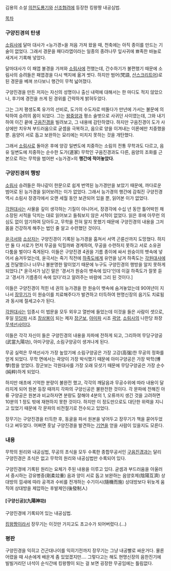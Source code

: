 김용의 소설 [[의천도룡기]]와 [[신조협려]]에 등장한 킹왕짱 내공심법.

[[목차]]

=== 구양진경의 탄생 ===
[[소림사]]에 달마 대사가 <능가경>을 처음 가져 왔을 때, 천축에는 아직 종이를 만드는 기술이 없었다. 그래서 경문을 패다라엽이라는 일종의 종려나무 잎사귀에 뾰족한 바늘로 새겨서 기록해 넣었다.

달마대사가 이 패엽 불경을 가져와 [[소림사]]에 전했는데, 간수하기가 불편했기 때문에 소림사의 승려들은 패엽경을 다시 백지에 옮겨 썻다. 하지만 범어(梵語, [[산스크리트어]])로 된 경문을 베껴 쓰다보니 행간이 무척 넓어졌다.

구양진경을 만든 저자는 자신의 성명이나 출신 내력에 대해서는 한 마디도 적지 않았으나, 후기에 경전을 쓰게 된 경위를 간략하게 밝혀두었다.

그는 그저 평생도록 유가의 선비로, 도가의 수도자로 떠돌다가 만년에 가서는 불문에 의탁하여 승려의 몸이 되었다. 그는 [[왕중양]]과 평소 술벗으로 사귀던 사이였는데, 그와 내기하여 이긴 끝에  [[구음진경]]을 빌려보고, 그 내용에 감탄하였다. 하지만 구음진경이 도가 사상에만 치우쳐 부드러움으로 굳셈을 극복하고, 음으로 양을 이겨내는 이론에만 치중했을 뿐. 음양이 서로 돕고 보완하는 묘리에는 미치지 못하는 것을 개탄했다.

그래서 [[소림사]]로 돌아온 후에 양강 일변도에 치중하는 소림의 전통 무학과도 다르고, 음유 일변도에 치중하는 순수한 도가(道家) 무학인 구음진경과도 다른, 음양의 조화를 근본으로 하는 무학을 범어판 <능가경>의 '''행간에 적어놓았다'''.

=== 구양진경의 행방 ===
[[소림사]] 승려들은 하나같이 한문으로 쉽게 번역된 능가경만을 보았기 때문에, 까다로운 범어로 된 능가경을 읽어보려는 이가 없었다. 그래서 능가경의 행간에 감춰진 구양진경 역시 소림사 장경각에서 오랜 세월 동안 보관되어 있을 뿐, 읽어본 이가 없었다.

[[각원대사]]는 사물을 깊이 생각하는 기질이 아니어서, 장경각에 수십 년 동안 틀어박힌 채 소장된 서적을 닥치는 대로 읽어보고 들춰보지 않은 서적이 없었다. 읽은 후에 아무런 의심도 없이 암기하여 담아두고, 무학을 전혀 알지 못했기 때문에 구양진경의 내용을 그저 몸을 건강하게 해주는 법인 줄 알고 수련했던 것이다.

[[윤극서]]와 [[소상자]]는 구양진경이 기록된 능가경을 훔쳐서 서역 곤륜산까지 도망쳤다. 하지만 둘 다 서로가 먼저 무공을 익힐까봐 경계하여, 무공을 수련하지 못하고 서로 소유권 다툼을 벌이다 죽게된다. 이들은 구양진경 4권을 기름 종이에 싸서 원숭이의 뱃속에 넣어서 숨겨두었는데, 윤극서는 죽기 직전에 [[하족도]]에게 유언을 남겨 하족도는 [[각원대사]]에게 전달했으나 너무나 불분명한 말이었기 때문에 누구도 구양진경의 행방을 알지 못하게 되었다.[* 윤극서가 남긴 말은 '경서가 원숭이 뱃속에 있다'인데 이걸 하족도가 잘못 듣고 '경서가 기름종이 속에 있다'라고 알려주는 바람에 그리 된 것이다.]

이들은 구양진경이 적힌 네 권의 능가경을 한 원숭이 뱃속에 숨겨놓았는데 90여년이 지나서 [[장무기]]가 이 원숭이를 치료해주다가 발견하고 터득하여 현명신장의 음기도 치료됨과 동시에 절세고수가 된다.

[[각원대사]]는 임종시 이 법문을 모두 외우고 열반에 들었는데 이것을 들은 사람이 셋으로, 후일 [[무당파]] 시조 [[장삼봉]]이 되는 제자 [[장군보]], [[아미파]] 시조 [[곽양]], [[소림사]]의 나한당 좌장 [[무색선사]]이다.

이들은 각각 자신이 들은 구양진경의 내용을 자파에 전하게 되고, 그리하여 무당구양공(武當九陽功), 아미구양공, 소림구양공이 생겨나게 된다.

무공 실력은 무색선사가 가장 높았기에 소림구양공은 가장 고강(高强)한 무공의 정화를 얻게 되었다.
무학 면에서는 곽양이 가장 박식했기 때문에 아미구양공은 가장 박학(博學)함을 얻었다.
장군보는 각원대사를 가장 오래 모셧기 때문에 무당구양공은 가장 순수(純粹)하게 되었다.

하지만 애초에 기억한 분량이 불완전 했고, 각각의 깨달음과 무공수위에 따라 내용이 달라지게 되어 원본 등장 때까지 각파의 구양신공은 불완전한 것이다. 각 문파에 전해진 아류 구양공은 원본과 비교하자면 분량도 잘해야 4분의 1, 오류까지 생긴 것을 고려하면 10분의 1 정도 밖에 재현하지 못한 것이다. 하지만 이 정도만으로도 대단한 위력을 지니고 있었기 때문에 각 문파의 비전절기로 전수되고 있었다.

장무기는 구양진경을 터득한 후, 동굴을 파서 원본을 넣어두고 장무기가 책을 묻어두었다고 써두었다. 어쩌면 훗날 구양진경을 발견하는 [[기연]]을 얻을 사람이 있을지도 모른다.

=== 내용 ===
무학의 원리와 내공심법, 무공의 초식을 모두 수록한 종합무공서인 [[구음진경]]과는 달리 구양진경은 초식은 없고 무학의 원리와 내공심법만 수록되어 있다.

구양진경에 기록된 원리는 요체가 주된 내용을 이루고 있다.
굳셈과 부드러움을 아울러서 중시하는 강유병중(剛柔竝重)
음과 양이 서로 돕고 보완하는 음양호제(陰陽互濟)
상대방의 낌새에 따라 공격과 수비를 전개하는 수기이시(隨機而施)
상대방보다 뒤늦게 움직여 상대방을 제압하는 후발제인(後發制人)

==== [구양신공](九陽神功) ====
구양진경에 기록되어 있는 내공심법. 

[[킹왕짱]]이라서 장무기는 이것만 가지고도 초고수가 되어버렸다.(…)

=== 평판 ===
구양진경을 익히고 건곤대나이를 익히기전까지 장무기는 그냥 내공빨로 싸운거다. 물론 어렸을 때 사손에게 배운게 좀 있었겠지만…. 그렇다고는 해도 현명신장의 음한진기에 빌빌거리던 녀석이 순식간에 킹왕짱이 되는 걸 보면 굉장한 무공임에는 틀림없다.
